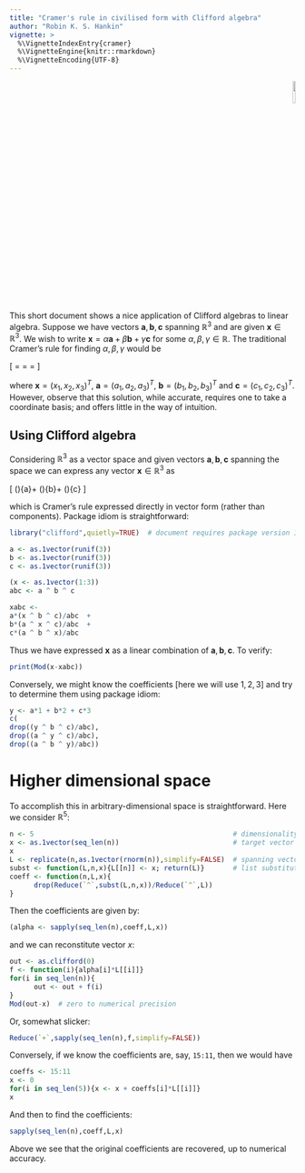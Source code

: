 ```yaml
---
title: "Cramer's rule in civilised form with Clifford algebra"
author: "Robin K. S. Hankin"
vignette: >
  %\VignetteIndexEntry{cramer}
  %\VignetteEngine{knitr::rmarkdown}
  %\VignetteEncoding{UTF-8}
---
```


<p style="text-align: right;">
![](`r system.file("help/figures/clifford.png", package = "clifford")`){width=10%}
</p>


This short document shows a nice application of Clifford algebras to
linear algebra.  Suppose we have vectors ${\mathbf a}, {\mathbf b},
{\mathbf c}$ spanning $\mathbb{R}^3$ and are given ${\mathbf
x}\in\mathbb{R}^3$.  We wish to write ${\mathbf x}=\alpha {\mathbf
a}+\beta {\mathbf b}+\gamma {\mathbf c}$ for some
$\alpha,\beta,\gamma\in\mathbb{R}$.  The traditional Cramer's rule for
finding $\alpha,\beta,\gamma$ would be

\[
\alpha=\frac{
	\det\begin{bmatrix}
	x_1&b_1&c_1\\
	x_2&b_2&c_2\\
	x_3&b_3&c_3
	\end{bmatrix}
	}{
	\det\begin{bmatrix}
	a_1&b_1&c_1\\
	a_2&b_2&c_2\\
	a_3&b_3&c_3
	\end{bmatrix}
}
\qquad\beta=\frac{
	\det\begin{bmatrix}
	a_1&x_1&c_1\\
	a_2&x_2&c_2\\
	a_3&x_3&c_3
	\end{bmatrix}
	}{
	\det\begin{bmatrix}
	a_1&b_1&c_1\\
	a_2&b_2&c_2\\
	a_3&b_3&c_3
	\end{bmatrix}
}
\qquad
\gamma=\frac{
	\det\begin{bmatrix}
	a_1&b_1&x_1\\
	a_2&b_2&x_2\\
	a_3&b_3&x_3
	\end{bmatrix}
	}{
	\det\begin{bmatrix}
	a_1&b_1&c_1\\
	a_2&b_2&c_2\\
	a_3&b_3&c_3
	\end{bmatrix}
}
\]

where ${\mathbf x}=(x_1,x_2,x_3)^T$, ${\mathbf a}=(a_1,a_2,a_3)^T$,
${\mathbf b}=(b_1,b_2,b_3)^T$ and ${\mathbf c}=(c_1,c_2,c_3)^T$.
However, observe that this solution, while accurate, requires one to
take a coordinate basis; and offers little in the way of intuition.

## Using Clifford algebra

Considering $\mathbb{R}^3$ as a vector space and given vectors
${\mathbf a}, {\mathbf b}, {\mathbf c}$ spanning the space we can
express any vector ${\mathbf x}\in\mathbb{R}^3$ as

\[
\left(\frac{{\mathbf x}\wedge{\mathbf b}\wedge{\mathbf c}}{{\mathbf a}\wedge{\mathbf b}\wedge{\mathbf c}}\right){\mathbf a}+
\left(\frac{{\mathbf a}\wedge{\mathbf x}\wedge{\mathbf c}}{{\mathbf a}\wedge{\mathbf b}\wedge{\mathbf c}}\right){\mathbf b}+
\left(\frac{{\mathbf a}\wedge{\mathbf b}\wedge{\mathbf x}}{{\mathbf a}\wedge{\mathbf b}\wedge{\mathbf c}}\right){\mathbf c}
\]

which is Cramer's rule expressed directly in vector form (rather than
components).  Package idiom is straightforward:

```r
library("clifford",quietly=TRUE)  # document requires package version 1.0-9 or above
```


```r
a <- as.1vector(runif(3))
b <- as.1vector(runif(3))
c <- as.1vector(runif(3))

(x <- as.1vector(1:3))
abc <- a ^ b ^ c

xabc <-
a*(x ^ b ^ c)/abc  + 
b*(a ^ x ^ c)/abc  + 
c*(a ^ b ^ x)/abc  
```

Thus we have expressed ${\mathbf x}$ as a linear combination of
${\mathbf a},{\mathbf b},{\mathbf c}$.  To verify:

```r
print(Mod(x-xabc))
```

Conversely, we might know the coefficients [here we will use
$1,2,3$] and try to determine them using package idiom:

```r
y <- a*1 + b*2 + c*3
c(
drop((y ^ b ^ c)/abc),
drop((a ^ y ^ c)/abc),
drop((a ^ b ^ y)/abc))
```


# Higher dimensional space

To accomplish this in arbitrary-dimensional space is straightforward.
Here we consider $\mathbb{R}^{5}$:

```r
n <- 5                                                 # dimensionality of space
x <- as.1vector(seq_len(n))                            # target vector
x
L <- replicate(n,as.1vector(rnorm(n)),simplify=FALSE)  # spanning vectors
subst <- function(L,n,x){L[[n]] <- x; return(L)}       # list substitution
coeff <- function(n,L,x){
      drop(Reduce(`^`,subst(L,n,x))/Reduce(`^`,L))
}
```

Then the coefficients are given by:

```r
(alpha <- sapply(seq_len(n),coeff,L,x))
```

and we can reconstitute vector $x$:

```r
out <- as.clifford(0)
f <- function(i){alpha[i]*L[[i]]}
for(i in seq_len(n)){
      out <- out + f(i)
}
Mod(out-x)  # zero to numerical precision
```

Or, somewhat slicker:

```r
Reduce(`+`,sapply(seq_len(n),f,simplify=FALSE))
```


Conversely, if we know the coefficients are, say, `15:11`, then we would have

```r
coeffs <- 15:11
x <- 0
for(i in seq_len(5)){x <- x + coeffs[i]*L[[i]]}
x
```

And then to find the coefficients:

```r
sapply(seq_len(n),coeff,L,x)
```

Above we see that the original coefficients are recovered, up to numerical accuracy.